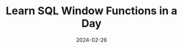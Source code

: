 ---
title: 'Learn SQL Window Functions in a Day'
date: '2024-02-26'
tags: ['Guide', 'SQL', 'Window Functions', 'Data Engineering',]
draft: true
summary: Learn Window Functions in preparation for Data Engineering Interviews
---